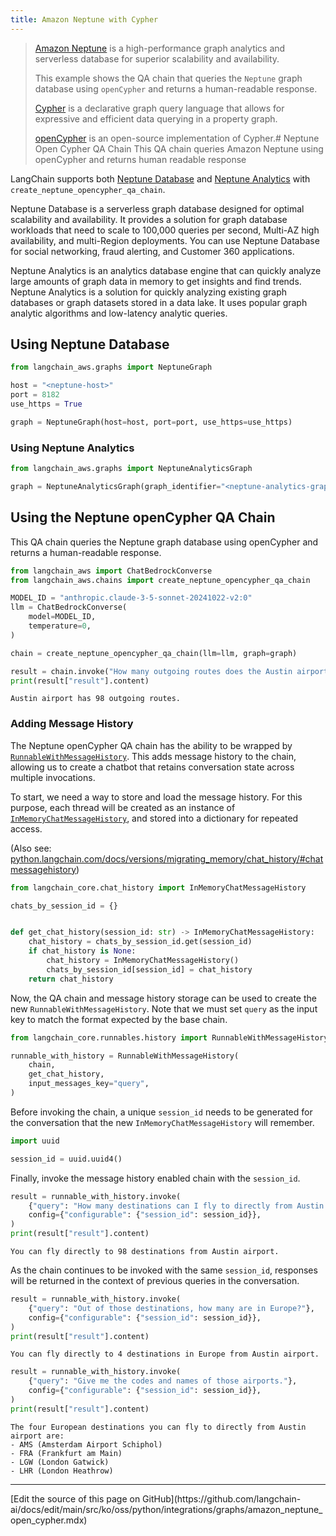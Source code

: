 ```yaml
---
title: Amazon Neptune with Cypher
---
```


>[Amazon Neptune](https://aws.amazon.com/neptune/) is a high-performance graph analytics and serverless database for superior scalability and availability.
>
>This example shows the QA chain that queries the `Neptune` graph database using `openCypher` and returns a human-readable response.
>
>[Cypher](https://en.wikipedia.org/wiki/Cypher_(query_language)) is a declarative graph query language that allows for expressive and efficient data querying in a property graph.
>
>[openCypher](https://opencypher.org/) is an open-source implementation of Cypher.# Neptune Open Cypher QA Chain
This QA chain queries Amazon Neptune using openCypher and returns human readable response

LangChain supports both [Neptune Database](https://docs.aws.amazon.com/neptune/latest/userguide/intro.html) and [Neptune Analytics](https://docs.aws.amazon.com/neptune-analytics/latest/userguide/what-is-neptune-analytics.html) with `create_neptune_opencypher_qa_chain`.

Neptune Database is a serverless graph database designed for optimal scalability and availability. It provides a solution for graph database workloads that need to scale to 100,000 queries per second, Multi-AZ high availability, and multi-Region deployments. You can use Neptune Database for social networking, fraud alerting, and Customer 360 applications.

Neptune Analytics is an analytics database engine that can quickly analyze large amounts of graph data in memory to get insights and find trends. Neptune Analytics is a solution for quickly analyzing existing graph databases or graph datasets stored in a data lake. It uses popular graph analytic algorithms and low-latency analytic queries.

## Using Neptune Database

```python
from langchain_aws.graphs import NeptuneGraph

host = "<neptune-host>"
port = 8182
use_https = True

graph = NeptuneGraph(host=host, port=port, use_https=use_https)
```

### Using Neptune Analytics

```python
from langchain_aws.graphs import NeptuneAnalyticsGraph

graph = NeptuneAnalyticsGraph(graph_identifier="<neptune-analytics-graph-id>")
```

## Using the Neptune openCypher QA Chain

This QA chain queries the Neptune graph database using openCypher and returns a human-readable response.

```python
from langchain_aws import ChatBedrockConverse
from langchain_aws.chains import create_neptune_opencypher_qa_chain

MODEL_ID = "anthropic.claude-3-5-sonnet-20241022-v2:0"
llm = ChatBedrockConverse(
    model=MODEL_ID,
    temperature=0,
)

chain = create_neptune_opencypher_qa_chain(llm=llm, graph=graph)

result = chain.invoke("How many outgoing routes does the Austin airport have?")
print(result["result"].content)
```

```output
Austin airport has 98 outgoing routes.
```

### Adding Message History

The Neptune openCypher QA chain has the ability to be wrapped by [`RunnableWithMessageHistory`](https://python.langchain.com/v0.2/api_reference/core/runnables/langchain_core.runnables.history.RunnableWithMessageHistory.html#langchain_core.runnables.history.RunnableWithMessageHistory). This adds message history to the chain, allowing us to create a chatbot that retains conversation state across multiple invocations.

To start, we need a way to store and load the message history. For this purpose, each thread will be created as an instance of [`InMemoryChatMessageHistory`](https://python.langchain.com/api_reference/core/chat_history/langchain_core.chat_history.InMemoryChatMessageHistory.html), and stored into a dictionary for repeated access.

(Also see: [python.langchain.com/docs/versions/migrating_memory/chat_history/#chatmessagehistory](https://python.langchain.com/docs/versions/migrating_memory/chat_history/#chatmessagehistory))

```python
from langchain_core.chat_history import InMemoryChatMessageHistory

chats_by_session_id = {}


def get_chat_history(session_id: str) -> InMemoryChatMessageHistory:
    chat_history = chats_by_session_id.get(session_id)
    if chat_history is None:
        chat_history = InMemoryChatMessageHistory()
        chats_by_session_id[session_id] = chat_history
    return chat_history
```

Now, the QA chain and message history storage can be used to create the new `RunnableWithMessageHistory`. Note that we must set `query` as the input key to match the format expected by the base chain.

```python
from langchain_core.runnables.history import RunnableWithMessageHistory

runnable_with_history = RunnableWithMessageHistory(
    chain,
    get_chat_history,
    input_messages_key="query",
)
```

Before invoking the chain, a unique `session_id` needs to be generated for the conversation that the new `InMemoryChatMessageHistory` will remember.

```python
import uuid

session_id = uuid.uuid4()
```

Finally, invoke the message history enabled chain with the `session_id`.

```python
result = runnable_with_history.invoke(
    {"query": "How many destinations can I fly to directly from Austin airport?"},
    config={"configurable": {"session_id": session_id}},
)
print(result["result"].content)
```

```output
You can fly directly to 98 destinations from Austin airport.
```

As the chain continues to be invoked with the same `session_id`, responses will be returned in the context of previous queries in the conversation.

```python
result = runnable_with_history.invoke(
    {"query": "Out of those destinations, how many are in Europe?"},
    config={"configurable": {"session_id": session_id}},
)
print(result["result"].content)
```

```output
You can fly directly to 4 destinations in Europe from Austin airport.
```

```python
result = runnable_with_history.invoke(
    {"query": "Give me the codes and names of those airports."},
    config={"configurable": {"session_id": session_id}},
)
print(result["result"].content)
```

```output
The four European destinations you can fly to directly from Austin airport are:
- AMS (Amsterdam Airport Schiphol)
- FRA (Frankfurt am Main)
- LGW (London Gatwick)
- LHR (London Heathrow)
```

---

<Callout icon="pen-to-square" iconType="regular">
  [Edit the source of this page on GitHub](https://github.com/langchain-ai/docs/edit/main/src/ko/oss/python/integrations/graphs/amazon_neptune_open_cypher.mdx)
</Callout>
